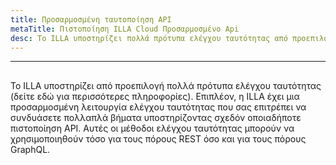 ```yaml
---
title: Προσαρμοσμένη ταυτοποίηση API
metaTitle: Πιστοποίηση ILLA Cloud Προσαρμοσμένο Api
desc: Το ILLA υποστηρίζει πολλά πρότυπα ελέγχου ταυτότητας από προεπιλογή
---
```


* * *

## <Heading hidden>Προσαρμοσμένη πιστοποίηση API</Heading>

Το ILLA υποστηρίζει από προεπιλογή πολλά πρότυπα ελέγχου ταυτότητας (δείτε εδώ για περισσότερες πληροφορίες). 
Επιπλέον, η ILLA έχει μια προσαρμοσμένη λειτουργία ελέγχου ταυτότητας που σας επιτρέπει να συνδυάσετε πολλαπλά βήματα υποστηρίζοντας σχεδόν οποιαδήποτε πιστοποίηση API. 
Αυτές οι μέθοδοι ελέγχου ταυτότητας μπορούν να χρησιμοποιηθούν τόσο για τους πόρους REST όσο και για τους πόρους GraphQL.
